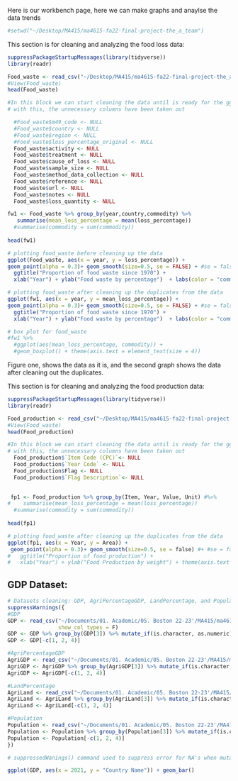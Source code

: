 Here is our workbench page, here we can make graphs and anaylse the data trends

```r

#setwd("~/Desktop/MA415/ma4615-fa22-final-project-the_a_team")

```


This section is for cleaning and analyzing the food loss data:

```r

suppressPackageStartupMessages(library(tidyverse))
library(readr)

Food_waste <- read_csv("~/Desktop/MA415/ma4615-fa22-final-project-the_a_team/dataset/FoodLossandWasteAll.csv")
#View(Food_waste)
head(Food_waste)
```

```r

#In this block we can start cleaning the data until is ready for the ggpplots in another section
# with this, the unnecessary columns have been taken out

  #Food_waste$m49_code <- NULL 
  #Food_waste$country <- NULL 
  #Food_waste$region <- NULL
  #Food_waste$loss_percentage_original <- NULL
  Food_waste$activity <- NULL
  Food_waste$treatment <- NULL
  Food_waste$cause_of_loss <- NULL
  Food_waste$sample_size <- NULL
  Food_waste$method_data_collection <- NULL
  Food_waste$reference <- NULL
  Food_waste$url <- NULL
  Food_waste$notes <- NULL
  Food_waste$loss_quantity <- NULL
```

```r
fw1 <- Food_waste %>% group_by(year,country,commodity) %>%
   summarise(mean_loss_percentage = mean(loss_percentage))
  #summarise(commodity = sum(commodity))
   
head(fw1)

```

```r

# plotting food_waste before cleaning up the data
ggplot(Food_waste, aes(x = year, y = loss_percentage)) +
geom_point(alpha = 0.3)+ geom_smooth(size=0.5, se = FALSE) + #se = false, is to remove the confidence bands
  ggtitle("Proportion of food waste since 1970") +
  xlab("Year") + ylab("Food waste by percentage")  + labs(color = "commodity")

# plotting food_waste after cleaning up the duplicates from the data
ggplot(fw1, aes(x = year, y = mean_loss_percentage)) +
geom_point(alpha = 0.3)+ geom_smooth(size=0.5, se = FALSE) + #se = false, is to remove the confidence bands
  ggtitle("Proportion of food waste since 1970") +
  xlab("Year") + ylab("Food waste by percentage")  + labs(color = "commodity")

# box plot for food_waste
#fw1 %>% 
  #ggplot(aes(mean_loss_percentage, commodity)) + 
  #geom_boxplot() + theme(axis.text = element_text(size = 4)) 

```

Figure one, shows the data as it is, and the second graph shows the data after cleaning out the duplicates.


This section is for cleaning and analyzing the food production data:

```r

suppressPackageStartupMessages(library(tidyverse))
library(readr)

Food_production <- read_csv("~/Desktop/MA415/ma4615-fa22-final-project-the_a_team/dataset-ignore/Production_All(Normalized).csv")
#View(Food_waste)
head(Food_production)
```

```r

#In this block we can start cleaning the data until is ready for the ggpplots in another section
# with this, the unnecessary columns have been taken out
  Food_production$`Item Code (CPC)`<- NULL
  Food_production$`Year Code` <- NULL
  Food_production$Flag <- NULL
  Food_production$`Flag Description`<- NULL
 
```

```r
 fp1 <- Food_production %>% group_by(Item, Year, Value, Unit) #%>%
#    summarise(mean_loss_percentage = mean(loss_percentage))
  #summarise(commodity = sum(commodity))
   
head(fp1)

```

```r
# plotting food_waste after cleaning up the duplicates from the data
ggplot(fp1, aes(x = Year, y = Area)) +
 geom_point(alpha = 0.3)+ geom_smooth(size=0.5, se = false) #+ #se = false, is to remove the confidence bands
#   ggtitle("Proportion of food production") +
#   xlab("Year") + ylab("Food Production by weight") + theme(axis.text = element_text(size = 2)) 
```



## GDP Dataset:

```r
# Datasets cleaning: GDP, AgriPercentageGDP, LandPercentage, and Population
suppressWarnings({
#GDP
GDP <- read_csv("~/Documents/01. Academic/05. Boston 22-23'/MA415/ma4615-fa22-final-project-the_a_team/dataset/GDP.csv",
                show_col_types = F)
GDP <- GDP %>% group_by(GDP[3]) %>% mutate_if(is.character, as.numeric) %>% ungroup()
GDP <- GDP[-c(1, 2, 4)]

#AgriPercentageGDP
AgriGDP <- read_csv("~/Documents/01. Academic/05. Boston 22-23'/MA415/ma4615-fa22-final-project-the_a_team/dataset/AgriPercentageGDP.csv", show_col_types = F)
AgriGDP <- AgriGDP %>% group_by(AgriGDP[3]) %>% mutate_if(is.character, as.numeric) %>% ungroup()
AgriGDP <- AgriGDP[-c(1, 2, 4)]

#LandPercentage
AgriLand <- read_csv("~/Documents/01. Academic/05. Boston 22-23'/MA415/ma4615-fa22-final-project-the_a_team/dataset/LandPercentage.csv", show_col_types = F)
AgriLand <- AgriLand %>% group_by(AgriLand[3]) %>% mutate_if(is.character, as.numeric) %>% ungroup()
AgriLand <- AgriLand[-c(1, 2, 4)]

#Population
Population <- read_csv("~/Documents/01. Academic/05. Boston 22-23'/MA415/ma4615-fa22-final-project-the_a_team/dataset/population.csv", show_col_types = F)
Population <- Population %>% group_by(Population[3]) %>% mutate_if(is.character, as.numeric) %>% ungroup()
Population <- Population[-c(1, 2, 4)]
})

# suppressedWanings() command used to suppress error for NA's when mutating from character to numeric
```

```r
ggplot(GDP, aes(x = 2021, y = "Country Name")) + geom_bar()
```

